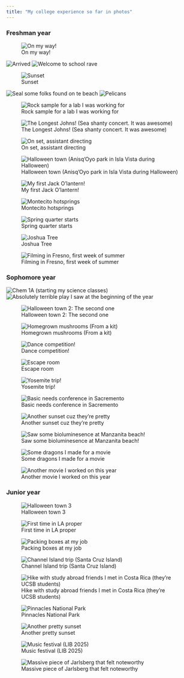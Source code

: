 ```yaml
---
title: "My college experience so far in photos"
---
```


### Freshman year

![On my way!](images/gallery/omw.jpg){.lightbox group="freshman year" caption="On my way!"}

![Arrived](images/gallery/arrived.jpg){.lightbox group="freshman year" caption="Arrived"}
![Welcome to school rave](images/gallery/storke_rave.jpg){.lightbox group="freshman year" caption="Welcome to school rave"}

![Sunset](images/gallery/beach_sunset.jpg){.lightbox group="freshman year" caption="Sunset"}

![Seal some folks found on te beach](images/gallery/dead_seal.jpg){.lightbox group="freshman year" caption="Seal some folks found on te beach"} 
![Pelicans](images/gallery/pelican.jpg){.lightbox group="freshman year" caption="Pelicans"}

![Rock sample for a lab I was working for](images/gallery/rocks.jpg){.lightbox group="freshman year" caption="Rock sample for a lab I was working for"}

![The Longest Johns! (Sea shanty concert. It was awesome)](images/gallery/tlj.jpg){.lightbox group="freshman year" caption="The Longest Johns! (Sea shanty concert. It was awesome)"}

![On set, assistant directing](images/gallery/filming.jpg){.lightbox group="freshman year" caption="On set, assistant directing"}

![Halloween town (Anisq'Oyo park in Isla Vista during Halloween)](images/gallery/halloween_town.jpg){.lightbox group="freshman year" caption="Halloween town (Anisq'Oyo park in Isla Vista during Halloween)"}

![My first Jack O'lantern!](images/gallery/clancy.jpeg){.lightbox group="freshman year" caption="My first Jack O'lantern!"}

![Montecito hotsprings](images/gallery/hotspring_hike.jpg){.lightbox group="freshman year" caption="Montecito hotsprings"}

![Spring quarter starts](images/gallery/lounging.jpg){.lightbox group="freshman year" caption="Spring quarter starts"}

![Joshua Tree](images/gallery/jtree.jpg){.lightbox group="freshman year" caption="Joshua Tree"}

![Filming in Fresno, first week of summer](images/gallery/fresno.jpg){.lightbox group="freshman year" caption="Filming in Fresno, first week of summer"}

### Sophomore year

![Chem 1A (starting my science classes)](images/gallery/chem.jpg){.lightbox group="sophomore year" caption="Chem 1A (starting my science classes)"}
![Absolutely terrible play I saw at the beginning of the year](images/gallery/terrible_play.jpeg){.lightbox group="sophomore year" caption="Absolutely terrible play I saw at the beginning of the year"}

![Halloween town 2: The second one](images/gallery/halloween_town_2.jpeg){.lightbox group="sophomore year" caption="Halloween town 2: The second one"}

![Homegrown mushrooms (From a kit)](images/gallery/mushrooms.jpeg){.lightbox group="sophomore year" caption="Homegrown mushrooms (From a kit)"}

![Dance competition!](images/gallery/dance_comp.jpeg){.lightbox group="sophomore year" caption="Dance competition!"}

![Escape room](images/gallery/escape%20room.jpeg){.lightbox group="sophomore year" caption="Escape room"}

![Yosemite trip!](images/gallery/yosemite.jpeg){.lightbox group="sophomore year" caption="Yosemite trip!"}

![Basic needs conference in Sacremento](images/gallery/chebna.jpeg){.lightbox group="sophomore year" caption="Basic needs conference in Sacremento"}

![Another sunset cuz they're pretty](images/gallery/another_sunset.jpeg){.lightbox group="sophomore year" caption="Another sunset cuz they're pretty"}

![Saw some bioluminesence at Manzanita beach!](images/gallery/bioluminesence.jpeg){.lightbox group="sophomore year" caption="Saw some bioluminesence at Manzanita beach!"}

![Some dragons I made for a movie](images/gallery/dragons.jpeg){.lightbox group="sophomore year" caption="Some dragons I made for a movie"}

![Another movie I worked on this year](images/gallery/more_filming.jpeg){.lightbox group="sophomore year" caption="Another movie I worked on this year"}

### Junior year

![Halloween town 3](images/gallery/Halloween_town_3.jpeg){.lightbox group="junior year" caption="Halloween town 3"}

![First time in LA proper](images/gallery/first_time_in_LA.jpeg){.lightbox group="junior year" caption="First time in LA proper"}

![Packing boxes at my job](images/gallery/packing_boxes_at_my_job.jpeg){.lightbox group="junior year" caption="Packing boxes at my job"}

![Channel Island trip (Santa Cruz Island)](images/gallery/channel_island_trip.jpeg){.lightbox group="junior year" caption="Channel Island trip (Santa Cruz Island)"}

![Hike with study abroad friends I met in Costa Rica (they're UCSB students)](images/gallery/hike_with_study_abroad_friends.jpeg){.lightbox group="junior year" caption="Hike with study abroad friends I met in Costa Rica (they're UCSB students)"}

![Pinnacles National Park](images/gallery/pinnicles_national_park.jpeg){.lightbox group="junior year" caption="Pinnacles National Park"}

![Another pretty sunset](images/gallery/another_pretty_sunset.jpeg){.lightbox group="junior year" caption="Another pretty sunset"}

![Music festival (LIB 2025)](images/gallery/music_festival!.jpeg){.lightbox group="junior year" caption="Music festival (LIB 2025)"}

![Massive piece of Jarlsberg that felt noteworthy](images/gallery/massive_piece_of_jarlsburg_cheese_that_felt_noteworthy.jpeg){.lightbox group="junior year" caption="Massive piece of Jarlsberg that felt noteworthy"}

